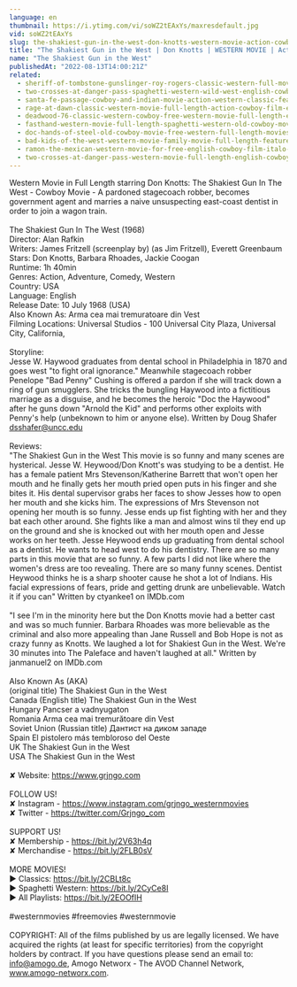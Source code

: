 ```yaml
---
language: en
thumbnail: https://i.ytimg.com/vi/soWZ2tEAxYs/maxresdefault.jpg
vid: soWZ2tEAxYs
slug: the-shakiest-gun-in-the-west-don-knotts-western-movie-action-cowboys
title: "The Shakiest Gun in the West | Don Knotts | WESTERN MOVIE | Action | Cowboys"
name: "The Shakiest Gun in the West"
publishedAt: "2022-08-13T14:00:21Z"
related:
  - sheriff-of-tombstone-gunslinger-roy-rogers-classic-western-full-movie-english
  - two-crosses-at-danger-pass-spaghetti-western-wild-west-english-cowboys-full-length
  - santa-fe-passage-cowboy-and-indian-movie-action-western-classic-feature-film-in-full-length
  - rage-at-dawn-classic-western-movie-full-length-action-cowboy-film-english-drama
  - deadwood-76-classic-western-cowboy-free-western-movie-full-length-english
  - fasthand-western-movie-full-length-spaghetti-western-old-cowboy-movie-wild-west
  - doc-hands-of-steel-old-cowboy-movie-free-western-full-length-movies-free-youtube-movie
  - bad-kids-of-the-west-western-movie-family-movie-full-length-feature-film-old-cowboy-film
  - ramon-the-mexican-western-movie-for-free-english-cowboy-film-italo-western
  - two-crosses-at-danger-pass-western-movie-full-length-english-cowboy-film
---
```


Western Movie in Full Length starring Don Knotts: The Shakiest Gun In The West - Cowboy Movie - A pardoned stagecoach robber, becomes government agent and marries a naive unsuspecting east-coast dentist in order to join a wagon train.<br />
<br />
The Shakiest Gun In The West (1968)<br />
Director: Alan Rafkin<br />
Writers: James Fritzell (screenplay by) (as Jim Fritzell), Everett Greenbaum<br />
Stars: Don Knotts, Barbara Rhoades, Jackie Coogan <br />
Runtime: 1h 40min<br />
 Genres: Action, Adventure, Comedy, Western <br />
Country: USA<br />
Language: English<br />
Release Date: 10 July 1968 (USA)<br />
Also Known As: Arma cea mai tremuratoare din Vest<br />
Filming Locations: Universal Studios - 100 Universal City Plaza, Universal City, California,<br />
<br />
Storyline:<br />
Jesse W. Haywood graduates from dental school in Philadelphia in 1870 and goes west "to fight oral ignorance." Meanwhile stagecoach robber Penelope "Bad Penny" Cushing is offered a pardon if she will track down a ring of gun smugglers. She tricks the bungling Haywood into a fictitious marriage as a disguise, and he becomes the heroic "Doc the Haywood" after he guns down "Arnold the Kid" and performs other exploits with Penny's help (unbeknown to him or anyone else). Written by Doug Shafer dsshafer@uncc.edu<br />
<br />
Reviews:<br />
"The Shakiest Gun in the West This movie is so funny and many scenes are hysterical. Jesse W. Heywood/Don Knott's was studying to be a dentist. He has a female patient Mrs Stevenson/Katherine Barrett that won't open her mouth and he finally gets her mouth pried open puts in his finger and she bites it. His dental supervisor grabs her faces to show Jesses how to open her mouth and she kicks him. The expressions of Mrs Stevenson not opening her mouth is so funny. Jesse ends up fist fighting with her and they bat each other around. She fights like a man and almost wins til they end up on the ground and she is knocked out with her mouth open and Jesse works on her teeth. Jesse Heywood ends up graduating from dental school as a dentist. He wants to head west to do his dentistry. There are so many parts in this movie that are so funny. A few parts I did not like where the women's dress are too revealing. There are so many funny scenes. Dentist Heywood thinks he is a sharp shooter cause he shot a lot of Indians. His facial expressions of fears, pride and getting drunk are unbelievable. Watch it if you can" Written by ctyankee1 on IMDb.com<br />
<br />
"I see I'm in the minority here but the Don Knotts movie had a better cast and was so much funnier. Barbara Rhoades was more believable as the criminal and also more appealing than Jane Russell and Bob Hope is not as crazy funny as Knotts. We laughed a lot for Shakiest Gun in the West. We're 30 minutes into The Paleface and haven't laughed at all." Written by janmanuel2 on IMDb.com<br />
<br />
Also Known As (AKA)<br />
(original title)  The Shakiest Gun in the West<br />
Canada (English title)  The Shakiest Gun in the West<br />
Hungary  Pancser a vadnyugaton<br />
Romania  Arma cea mai tremurătoare din Vest<br />
Soviet Union (Russian title)  Дантист на диком западе<br />
Spain  El pistolero más tembloroso del Oeste<br />
UK  The Shakiest Gun in the West<br />
USA  The Shakiest Gun in the West<br />
<br />
✘ Website: https://www.grjngo.com<br />
<br />
FOLLOW US!<br />
✘ Instagram - https://www.instagram.com/grjngo_westernmovies<br />
✘ Twitter - https://twitter.com/Grjngo_com<br />
<br />
SUPPORT US!<br />
✘ Membership - https://bit.ly/2V63h4q<br />
✘ Merchandise - https://bit.ly/2FLB0sV<br />
<br />
MORE MOVIES! <br />
► Classics: https://bit.ly/2CBLt8c <br />
► Spaghetti Western: https://bit.ly/2CyCe8I <br />
► All Playlists: https://bit.ly/2EOOfIH <br />
<br />
#westernmovies #freemovies #westernmovie<br />
<br />
COPYRIGHT: All of the films published by us are legally licensed. We have acquired the rights (at least for specific territories) from the copyright holders by contract. If you have questions please send an email to: info@amogo.de, Amogo Networx - The AVOD Channel Network, www.amogo-networx.com.